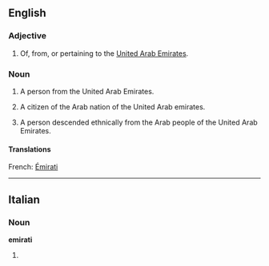 ==English==

===Adjective===
{{en-adj|-}}

# Of, from, or pertaining to the [[United Arab Emirates]].

===Noun===
{{en-noun}}

# A person from the United Arab Emirates.
# {{historical}} A citizen of the Arab nation of the United Arab emirates.
# A person descended ethnically from the Arab people of the United Arab Emirates.

====Translations====
{{rfc-tsort|unknown line format: French:  Émirati }}
{{trans-top|A person from the United Arab Emirates}}
French: [[Émirati]]
{{trans-mid}}
{{trans-bottom}}

----

==Italian==

===Noun===
'''emirati''' {{m}}

# {{plural of|[[emirato]]|lang=Italian}}